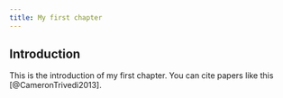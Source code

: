 ```yaml
---
title: My first chapter 
---
```


## Introduction {#sec-intro}

This is the introduction of my first chapter. You can cite papers like this [@CameronTrivedi2013].

